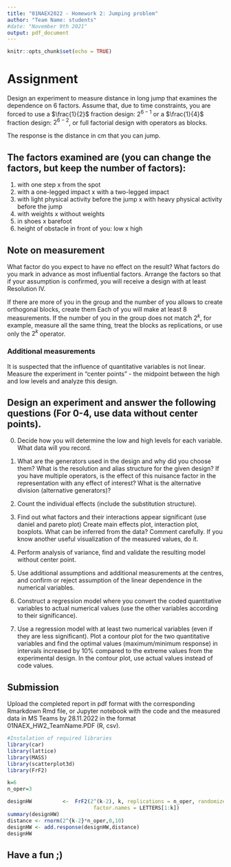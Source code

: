 ---
title: "01NAEX2022 - Homework 2: Jumping problem"
author: "Team Name: students"
#date: "November 9th 2021"
output: pdf_document
---

```{r setup, include=FALSE}
knitr::opts_chunk$set(echo = TRUE)
```


# Assignment 


Design an experiment to measure distance in long jump that examines the dependence on 6 factors. Assume that, due to time constraints, you are forced to use a $\frac{1}{2}$ fraction design: $2^{6-1}$ or a $\frac{1}{4}$ fraction design: $2^{6-2}$, or full factorial design with operators as blocks.


The response is the distance in cm that you can jump.

## The factors examined are (you can change the factors, but keep the number of factors):

 1) with one step x from the spot
 2) with a one-legged impact x with a two-legged impact
 3) with light physical activity before the jump x with heavy physical activity before the jump
 4) with weights x without weights
 5) in shoes x barefoot
 6) height of obstacle in front of you: low x high
 


## Note on measurement

What factor do you expect to have no effect on the result? What factors do you mark in advance as most influential factors. Arrange the factors so that if your assumption is confirmed, you will receive a design with at least Resolution IV.

If there are more of you in the group and the number of you allows to create orthogonal blocks, create them Each of you will make at least 8 measurements. 
If the number of you in the group does not match $2^k$, for example, measure all the same thing, treat the blocks as replications, or use only the $2^k$ operator.

### Additional measurements

It is suspected that the influence of quantitative variables is not linear. Measure the experiment in  "center points" - the midpoint between the high and low levels and analyze this design. 


## Design an experiment and answer the following questions (For 0-4, use data without center points).

 0) Decide how you will determine the low and high levels for each variable. What data will you record. 

 1) What are the generators used in the design and why did you choose them?
    What is the resolution and alias structure for the given design?
If you have multiple operators, is the effect of this nuisance factor in the representation with any effect of interest? 
    What is the alternative division (alternative generators)?

 2) Count the individual effects (include the substitution structure).

 3) Find out what factors and their interactions appear significant (use daniel and pareto plot)
    Create main effects plot, interaction plot, boxplots.
    What can be inferred from the data? Comment carefully. If you know another useful visualization of the measured values, do it.

 4) Perform analysis of variance, find and validate the resulting model without center point.

 5) Use additional assumptions and additional measurements at the centres, 
     and confirm or reject assumption of the linear dependence in the numerical variables.

 6) Construct a regression model where you convert the coded quantitative variables to actual numerical values    (use the other variables according to their significance).

  7) Use a regression model with at least two numerical variables (even if they are less significant). Plot a contour plot for the two quantitative variables and find the optimal values (maximum/minimum response) in intervals increased by 10% compared to the extreme values from the experimental design. In the contour plot, use actual values instead of code values.


## Submission

Upload the completed report in pdf format with the corresponding Rmarkdown Rmd file, or Jupyter notebook with the code and the measured data in MS Teams by 28.11.2022 in the format 01NAEX_HW2_TeamName.PDF (R, csv).


```{r, echo=FALSE, results='hide',message=FALSE}
#Instalation of required libraries
library(car)        
library(lattice)    
library(MASS)
library(scatterplot3d)
library(FrF2)           
```
```{r, echo=FALSE}
k=6
n_oper=3

designHW          <-  FrF2(2^(k-2), k, replications = n_oper, randomize = T, seed = c(42),
                            factor.names = LETTERS[1:k])
summary(designHW)
distance <- rnorm(2^{k-2}*n_oper,0,10)
designHW <- add.response(designHW,distance)
designHW
```

## Have a fun ;)